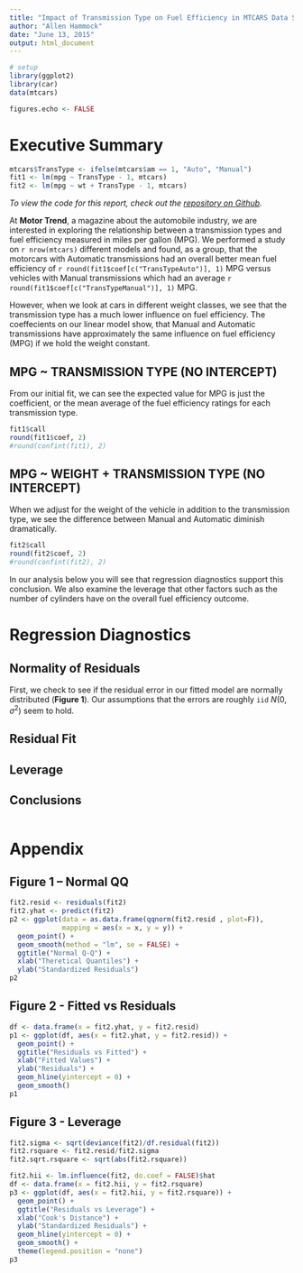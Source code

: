```yaml
---
title: "Impact of Transmission Type on Fuel Efficiency in MTCARS Data Set"
author: "Allen Hammock"
date: "June 13, 2015"
output: html_document
---
```

```r
# setup
library(ggplot2)
library(car)
data(mtcars)

figures.echo <- FALSE
```

# Executive Summary
```r
mtcars$TransType <- ifelse(mtcars$am == 1, "Auto", "Manual")
fit1 <- lm(mpg ~ TransType - 1, mtcars)
fit2 <- lm(mpg ~ wt + TransType - 1, mtcars)
```
_To view the code for this report, check out the 
[repository on Github](https://github.com/brainvat/RegressionModelsProject/blob/master/report.Rmd)._

At __Motor Trend__, a magazine about the automobile industry, we are interested 
in exploring the relationship between a transmission types and fuel efficiency 
measured in miles per gallon (MPG). We performed a study on `r nrow(mtcars)` 
different models and found, as a group, that the motorcars with Automatic 
transmissions had an overall better mean fuel efficiency of 
`r round(fit1$coef[c("TransTypeAuto")], 1)` MPG versus vehicles with Manual 
transmissions which had an average `r round(fit1$coef[c("TransTypeManual")], 1)` 
MPG.  

However, when we look at cars in different weight classes, we see that the 
transmission type has a much lower influence on fuel efficiency.  The 
coeffecients on our linear model show, that Manual and Automatic transmissions 
have approximately the same influence on fuel efficiency (MPG) if we hold the 
weight constant.

## MPG ~ TRANSMISSION TYPE (NO INTERCEPT)

From our initial fit, we can see the expected value for MPG is just the 
coefficient, or the mean average of the fuel efficiency ratings for each 
transmission type.

```r
fit1$call
round(fit1$coef, 2)
#round(confint(fit1), 2)
```

## MPG ~ WEIGHT + TRANSMISSION TYPE (NO INTERCEPT)

When we adjust for the weight of the vehicle in addition to the transmission
type, we see the difference between Manual and Automatic diminish dramatically.

```r
fit2$call
round(fit2$coef, 2)
#round(confint(fit2), 2)
```

In our analysis below you will see that regression diagnostics support this
conclusion.  We also examine the leverage that other factors such as the 
number of cylinders have on the overall fuel efficiency outcome.

# Regression Diagnostics

## Normality of Residuals

First, we check to see if the residual error in our fitted model are 
normally distributed (__Figure 1__).  Our assumptions that the errors are
roughly `iid` $N(0, \sigma^2)$ seem to hold.

## Residual Fit


## Leverage

## Conclusions


```r
```

# Appendix

## Figure 1 -- Normal QQ

```r
fit2.resid <- residuals(fit2)
fit2.yhat <- predict(fit2)
p2 <- ggplot(data = as.data.frame(qqnorm(fit2.resid , plot=F)), 
             mapping = aes(x = x, y = y)) +
  geom_point() +
  geom_smooth(method = "lm", se = FALSE) +
  ggtitle("Normal Q-Q") +
  xlab("Theretical Quantiles") +
  ylab("Standardized Residuals")
p2
```

## Figure 2 - Fitted vs Residuals

```r
df <- data.frame(x = fit2.yhat, y = fit2.resid)
p1 <- ggplot(df, aes(x = fit2.yhat, y = fit2.resid)) +
  geom_point() +
  ggtitle("Residuals vs Fitted") +
  xlab("Fitted Values") +
  ylab("Residuals") + 
  geom_hline(yintercept = 0) + 
  geom_smooth()
p1
```

## Figure 3 - Leverage

```r
fit2.sigma <- sqrt(deviance(fit2)/df.residual(fit2))
fit2.rsquare <- fit2.resid/fit2.sigma 
fit2.sqrt.rsquare <- sqrt(abs(fit2.rsquare))

fit2.hii <- lm.influence(fit2, do.coef = FALSE)$hat
df <- data.frame(x = fit2.hii, y = fit2.rsquare)
p3 <- ggplot(df, aes(x = fit2.hii, y = fit2.rsquare)) +
  geom_point() +
  ggtitle("Residuals vs Leverage") +
  xlab("Cook's Distance") +
  ylab("Standardized Residuals") +
  geom_hline(yintercept = 0) +
  geom_smooth() +
  theme(legend.position = "none")
p3
```

